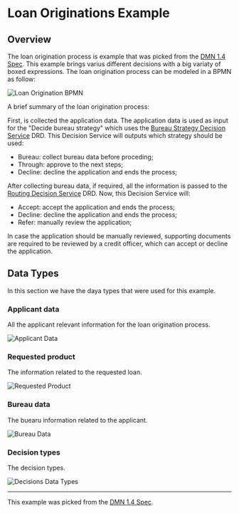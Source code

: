 
<Meta title="Use cases/Loan Originations/Overview" />

# Loan Originations Example

## Overview

The loan origination process is example that was picked from the [DMN 1.4 Spec](https://www.omg.org/spec/DMN/1.4/Beta1/PDF#page=180).
This example brings varius different decisions with a big variaty of boxed expressions. The loan origination process can be modeled in a BPMN as follow:

<p>
  <img src={"/loan-origination.png"} alt="Loan Origination BPMN" title="Loan Origination BPMN" />
</p>

A brief summary of the loan origination process:

First, is collected the application data. The application data is used as input for the "Decide bureau strategy"
which uses the [Bureau Strategy Decision Service](/docs/use-cases-loan-originations-bureau-strategy-decision-service-overview--overview) DRD.
This Decision Service will outputs which strategy should be used:

- Bureau: collect bureau data before proceding;
- Through: approve to the next steps;
- Decline: decline the application and ends the process;

After collecting bureau data, if required, all the information is passed to the
[Routing Decision Service](/docs/use-cases-loan-originations-routing-decision-service-overview--overview) DRD. Now, this Decision Service will:

- Accept: accept the application and ends the process;
- Decline: decline the application and ends the process;
- Refer: manually review the application;

In case the application should be manually reviewed, supporting documents are required to be reviewed by a credit officer,
which can accept or decline the application.

## Data Types

In this section we have the daya types that were used for this example.

### Applicant data

All the applicant relevant information for the loan origination process.

<p>
  <img src={"/data-types-applicant-data.png"} alt="Applicant Data" title="Applicant Data" />
</p>

### Requested product

The information related to the requested loan.

<p>
  <img src={"/data-types-requested-product.png"} alt="Requested Product" title="Requested Product" />
</p>

### Bureau data

The buearu information related to the applicant.

<p>
  <img src={"/data-types-bureau-data.png"} alt="Bureau Data" title="Bureau Data" />
</p>

### Decision types

The decision types.

<p>
  <img src={"/data-types-decisions.png"} alt="Decisions Data Types" title="Decisions Data Types" />
</p>

---

This example was picked from the [DMN 1.4 Spec](https://www.omg.org/spec/DMN/1.4/Beta1/PDF#page=180).

